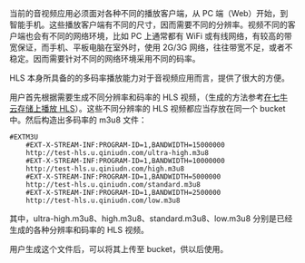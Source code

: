 当前的音视频应用必须面对各种不同的播放客户端，从 PC 端（Web）开始，到智能手机。这些播放客户端有不同的尺寸，因而需要不同的分辨率。视频不同的客户端也会有不同的网络环境，比如 PC 上通常都有 WiFi 或有线网络，有较高的带宽保证，而手机、平板电脑在室外时，使用 2G/3G 网络，往往带宽不足，或者不稳定。因而需要针对不同的网络环境采用不同的码率。

HLS 本身所具备的的多码率播放能力对于音视频应用而言，提供了很大的方便。

用户首先根据需要生成不同分辨率和码率的 HLS 视频，（生成的方法参考[在七牛云存储上播放 HLS](/kodo/kb/1339)）。这些不同分辨率的 HLS 视频都应当存放在同一个 bucket 中。然后构造出多码率的 m3u8 文件：

    #EXTM3U
        #EXT-X-STREAM-INF:PROGRAM-ID=1,BANDWIDTH=15000000
        http://test-hls.u.qiniudn.com/ultra-high.m3u8
        #EXT-X-STREAM-INF:PROGRAM-ID=1,BANDWIDTH=10000000
        http://test-hls.u.qiniudn.com/high.m3u8
        #EXT-X-STREAM-INF:PROGRAM-ID=1,BANDWIDTH=5000000
        http://test-hls.u.qiniudn.com/standard.m3u8
        #EXT-X-STREAM-INF:PROGRAM-ID=1,BANDWIDTH=2500000
        http://test-hls.u.qiniudn.com/low.m3u8

其中，ultra-high.m3u8、high.m3u8、standard.m3u8、low.m3u8 分别是已经生成的各种分辨率和码率的 HLS 视频。

用户生成这个文件后，可以将其上传至 bucket，供以后使用。

